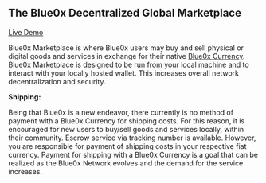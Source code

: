## **The Blue0x Decentralized Global Marketplace**

[Live Demo](https://market.blue0x.com)

Blue0x Marketplace is where Blue0x users may buy and sell physical or digital goods and services in exchange for their native [Blue0x Currency](currencies.md). Blue0x Marketplace is designed to be run from your local machine and to interact with your locally hosted wallet. This increases overall network decentralization and security.

**Shipping:**

Being that Blue0x is a new endeavor, there currently is no method of payment with a Blue0x Currency for shipping costs. For this reason, it is encouraged for new users to buy/sell goods and services locally, within their community. Escrow service via tracking number is available. However, you are responsible for payment of shipping costs in your respective fiat currency. Payment for shipping with a Blue0x Currency is a goal that can be realized as the Blue0x Network evolves and the demand for the service increases.
